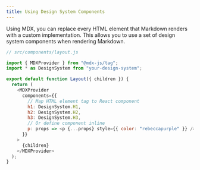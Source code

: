 ```yaml
---
title: Using Design System Components
---
```


Using MDX, you can replace every HTML element that Markdown renders with a
custom implementation. This allows you to use a set of design system components
when rendering Markdown.

```js
// src/components/layout.js

import { MDXProvider } from "@mdx-js/tag";
import * as DesignSystem from "your-design-system";

export default function Layout({ children }) {
  return (
    <MDXProvider
      components={{
        // Map HTML element tag to React component
        h1: DesignSystem.H1,
        h2: DesignSystem.H2,
        h3: DesignSystem.H3,
        // Or define component inline
        p: props => <p {...props} style={{ color: "rebeccapurple" }} />
      }}
    >
      {children}
    </MDXProvider>
  );
}
```
